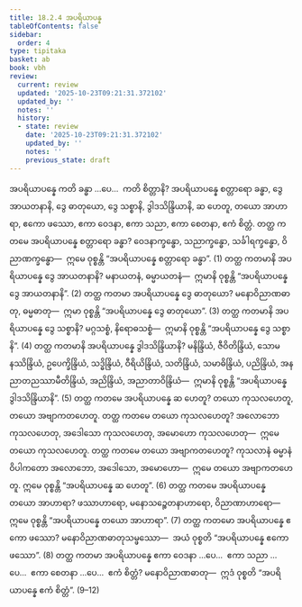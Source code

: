 ```yaml
---
title: 18.2.4 အပရိယာပန္န
tableOfContents: false
sidebar:
  order: 4
type: tipitaka
basket: ab
book: vbh
review:
  current: review
  updated: '2025-10-23T09:21:31.372102'
  updated_by: ''
  notes: ''
  history:
  - state: review
    date: '2025-10-23T09:21:31.372102'
    updated_by: ''
    notes: ''
    previous_state: draft
---
```



<ReviewStatus review={frontmatter.review} showDetails={true} />

<HypothesisAnnotation frontmatter={frontmatter} />

<DynamicBreadcrumb />

<Division number="997" book="vbh" e="ch" v="30" p="422">

<Paragraph number="3029" book="vbh">
အပရိယာပန္နေ ကတိ ခန္ဓာ …ပေ…  ကတိ စိတ္တာနိ?
</Paragraph>

<Paragraph number="3030" book="vbh">
အပရိယာပန္နေ စတ္တာရော ခန္ဓာ, ဒွေ အာယတနာနိ, ဒွေ ဓာတုယော, ဒွေ သစ္စာနိ, ဒွါဒသိန္ဒြိယာနိ, ဆ ဟေတူ, တယော အာဟာရာ, ဧကော ဖဿော, ဧကာ ဝေဒနာ, ဧကာ သညာ, ဧကာ စေတနာ, ဧကံ စိတ္တံ.
</Paragraph>

</Division>
<Division number="998" book="vbh" e="ch" v="30" p="422">

<Paragraph number="3031" book="vbh">
တတ္ထ ကတမေ အပရိယာပန္နေ စတ္တာရော ခန္ဓာ? ဝေဒနာက္ခန္ဓော, သညာက္ခန္ဓော, သင်္ခါရက္ခန္ဓော, ဝိညာဏက္ခန္ဓော—  ဣမေ ဝုစ္စန္တိ “အပရိယာပန္နေ စတ္တာရော ခန္ဓာ”. (1)
</Paragraph>

<Paragraph number="3032" book="vbh">
တတ္ထ ကတမာနိ အပရိယာပန္နေ ဒွေ အာယတနာနိ? မနာယတနံ, ဓမ္မာယတနံ—  ဣမာနိ ဝုစ္စန္တိ “အပရိယာပန္နေ ဒွေ အာယတနာနိ”. (2)
</Paragraph>

<Paragraph number="3033" book="vbh">
တတ္ထ ကတမာ အပရိယာပန္နေ ဒွေ ဓာတုယော? မနောဝိညာဏဓာတု, ဓမ္မဓာတု—  ဣမာ ဝုစ္စန္တိ “အပရိယာပန္နေ ဒွေ ဓာတုယော”. (3)
</Paragraph>

<Paragraph number="3034" book="vbh">
တတ္ထ ကတမာနိ အပရိယာပန္နေ ဒွေ သစ္စာနိ? မဂ္ဂသစ္စံ, နိရောဓသစ္စံ—  ဣမာနိ ဝုစ္စန္တိ “အပရိယာပန္နေ ဒွေ သစ္စာနိ”. (4)
</Paragraph>

<Paragraph number="3035" book="vbh">
တတ္ထ ကတမာနိ အပရိယာပန္နေ ဒွါဒသိန္ဒြိယာနိ? မနိန္ဒြိယံ, ဇီဝိတိန္ဒြိယံ, သောမနဿိန္ဒြိယံ, ဥပေက္ခိန္ဒြိယံ, သဒ္ဓိန္ဒြိယံ, ဝီရိယိန္ဒြိယံ, သတိန္ဒြိယံ, သမာဓိန္ဒြိယံ, ပညိန္ဒြိယံ, အနညာတညဿာမီတိန္ဒြိယံ, အညိန္ဒြိယံ, အညာတာဝိန္ဒြိယံ—  ဣမာနိ ဝုစ္စန္တိ “အပရိယာပန္နေ ဒွါဒသိန္ဒြိယာနိ”. (5)
</Paragraph>

<Paragraph number="3036" book="vbh">
တတ္ထ ကတမေ အပရိယာပန္နေ ဆ ဟေတူ? တယော ကုသလဟေတူ, တယော အဗျာကတဟေတူ.
</Paragraph>

<Paragraph number="3037" book="vbh">
တတ္ထ ကတမေ တယော ကုသလဟေတူ? အလောဘော ကုသလဟေတု, အဒေါသော ကုသလဟေတု, အမောဟော ကုသလဟေတု—  ဣမေ တယော ကုသလဟေတူ.
</Paragraph>

<Paragraph number="3038" book="vbh">
တတ္ထ ကတမေ တယော အဗျာကတဟေတူ? ကုသလာနံ ဓမ္မာနံ ဝိပါကတော အလောဘော, အဒေါသော, အမောဟော—  ဣမေ တယော အဗျာကတဟေတူ. ဣမေ ဝုစ္စန္တိ “အပရိယာပန္နေ ဆ ဟေတူ”. (6)
</Paragraph>

<Paragraph number="3039" book="vbh">
တတ္ထ ကတမေ အပရိယာပန္နေ တယော အာဟာရာ? ဖဿာဟာရော, မနောသဉ္စေတနာဟာရော, ဝိညာဏာဟာရော—  ဣမေ ဝုစ္စန္တိ “အပရိယာပန္နေ တယော အာဟာရာ”. (7)
</Paragraph>

<Paragraph number="3040" book="vbh">
တတ္ထ ကတမော အပရိယာပန္နေ ဧကော ဖဿော? မနောဝိညာဏဓာတုသမ္ဖဿော—  အယံ ဝုစ္စတိ “အပရိယာပန္နေ ဧကော ဖဿော”. (8)
</Paragraph>

<Paragraph number="3041" book="vbh">
တတ္ထ ကတမာ အပရိယာပန္နေ ဧကာ ဝေဒနာ …ပေ…  ဧကာ သညာ …ပေ…  ဧကာ စေတနာ …ပေ…  ဧကံ စိတ္တံ? မနောဝိညာဏဓာတု—  ဣဒံ ဝုစ္စတိ “အပရိယာပန္နေ ဧကံ စိတ္တံ”. (9–12)
</Paragraph>
</Division>